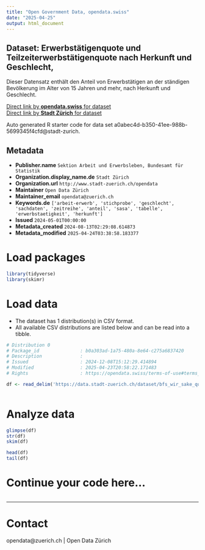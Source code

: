 ```yaml
---
title: "Open Government Data, opendata.swiss"
date: "2025-04-25"
output: html_document
---
```


## Dataset: Erwerbstätigenquote und Teilzeiterwerbstätigenquote nach Herkunft und Geschlecht,

Dieser Datensatz enthält den Anteil von Erwerbstätigen an der ständigen Bevölkerung im Alter von 15 Jahren und mehr, nach Herkunft und Geschlecht.


[Direct link by **opendata.swiss** for dataset](https://opendata.swiss/de/dataset/erwerbstatigenquote-und-teilzeiterwerbstatigenquote-nach-herkunft-und-geschlecht1)<br>
[Direct link by **Stadt Zürich** for dataset](https://data.stadt-zuerich.ch/dataset/bfs_wir_sake_quoten_herkunft_geschl_od5016)

Auto generated R starter code for data set a0abec4d-b350-41ee-988b-5699345f4cfd@stadt-zurich.

## Metadata

- **Publisher.name** `Sektion Arbeit und Erwerbsleben, Bundesamt für Statistik`
- **Organization.display_name.de** `Stadt Zürich`
- **Organization.url** `http://www.stadt-zuerich.ch/opendata`
- **Maintainer** `Open Data Zürich`
- **Maintainer_email** `opendata@zuerich.ch`
- **Keywords.de** `['arbeit-erwerb', 'stichprobe', 'geschlecht', 'sachdaten', 'zeitreihe', 'anteil', 'sasa', 'tabelle', 'erwerbstaetigkeit', 'herkunft']`
- **Issued** `2024-05-01T00:00:00`
- **Metadata_created** `2024-08-13T02:29:08.614873`
- **Metadata_modified** `2025-04-24T03:38:58.183377`


# Load packages

```r

library(tidyverse)
library(skimr)

```

# Load data

-   The dataset has 1 distribution(s) in CSV format.
-   All available CSV distributions are listed below and can be read into a tibble.

```r

# Distribution 0
# Package_id               : b0a303ad-1a75-480a-8e64-c275a6837420
# Description              : 
# Issued                   : 2024-12-08T15:12:29.414894
# Modified                 : 2025-04-23T20:58:22.171483
# Rights                   : https://opendata.swiss/terms-of-use#terms_open

df <- read_delim('https://data.stadt-zuerich.ch/dataset/bfs_wir_sake_quoten_herkunft_geschl_od5016/download/WIR501OD5016.csv')



```

# Analyze data

```r

glimpse(df)
str(df)
skim(df)

head(df)
tail(df)

```

# Continue your code here...

```r

```

------------------------------------------------------------------------

# Contact

opendata@zuerich.ch | Open Data Zürich
